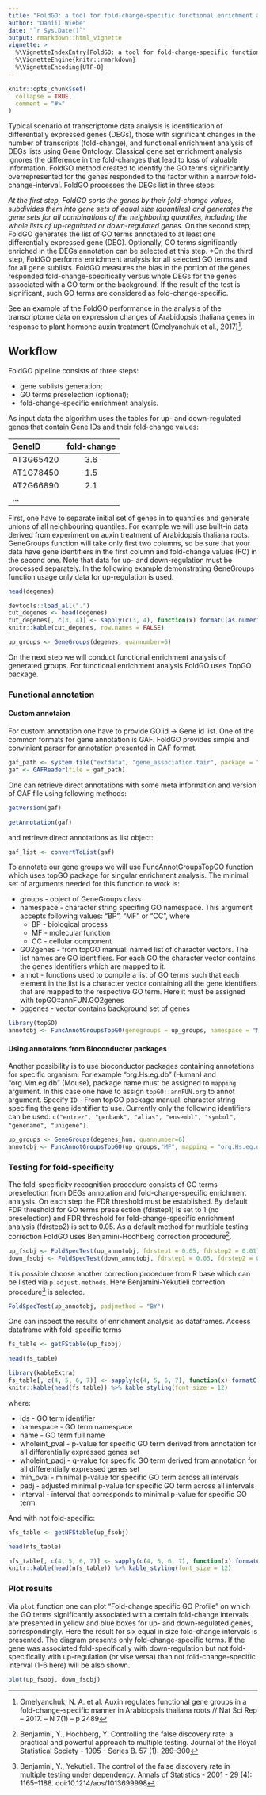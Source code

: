 ```yaml
---
title: "FoldGO: a tool for fold-change-specific functional enrichment analysis"
author: "Daniil Wiebe"
date: "`r Sys.Date()`"
output: rmarkdown::html_vignette
vignette: >
  %\VignetteIndexEntry{FoldGO: a tool for fold-change-specific functional enrichment analysis}
  %\VignetteEngine{knitr::rmarkdown}
  %\VignetteEncoding{UTF-8}
---
```


```r
knitr::opts_chunk$set(
  collapse = TRUE,
  comment = "#>"
)
```

Typical scenario of transcriptome data analysis is identification of differentially expressed genes (DEGs), those with significant changes in the number of transcripts (fold-change), and functional enrichment analysis of DEGs lists using Gene Ontology. Classical gene set enrichment analysis ignores the difference in the fold-changes that lead to loss of valuable information. FoldGO method created to identify the GO terms significantly overrepresented for the genes responded to the factor within a narrow fold-change-interval. FoldGO processes the DEGs list in three steps:

*At the first step, FoldGO sorts the genes by their fold-change values, subdivides them into gene sets of equal size (quantiles) and generates the gene sets for all combinations of the neighboring quantiles, including the whole lists of up-regulated or down-regulated genes.
*On the second step, FoldGO generates the list of GO terms annotated to at least one differentially expressed gene (DEG). Optionally, GO terms significantly enriched in the DEGs annotation can be selected at this step.
*On the third step, FoldGO performs enrichment analysis for all selected GO terms and for all gene sublists. FoldGO measures the bias in the portion of the genes responded fold-change-specifically versus whole DEGs for the genes associated with a GO term or the background. If the result of the test is significant, such GO terms are considered as fold-change-specific.

See an example of the  FoldGO performance in the analysis of the transcriptome data on expression changes of Arabidopsis thaliana genes in response to plant hormone auxin treatment (Omelyanchuk et al., 2017)^[Omelyanchuk, N. A. et al. Auxin regulates functional gene groups in a fold-change-specific manner in Arabidopsis thaliana roots // Nat Sci Rep – 2017. – N 7(1) – p 2489].

## Workflow

FoldGO pipeline consists of three steps:

* gene sublists generation;
* GO terms preselection (optional);
* fold-change-specific enrichment analysis.

As input data the algorithm uses the tables for up- and down-regulated genes that contain Gene IDs and their fold-change values:

| GeneID | fold-change |
|:------|:----:|
|AT3G65420|3.6|
|AT1G78450|1.5|
|AT2G66890|2.1|
|...|

First, one have to separate initial set of genes in to quantiles and generate unions of all neighbouring quantiles. For example we will use built-in data derived from experiment on auxin treatment of Arabidopsis thaliana roots. GeneGroups function will take only first two columns, so be sure that your data have gene identifiers in the first column and fold-change values (FC) in the second one. Note that data for up- and down-regulation must be processed separately. In the following example demonstrating GeneGroups function usage only data for up-regulation is used.
```r
head(degenes)
```
```r
devtools::load_all(".")
cut_degenes <- head(degenes)
cut_degenes[, c(3, 4)] <- sapply(c(3, 4), function(x) formatC(as.numeric(cut_degenes[, x]), digits = 2,  format="e"))
knitr::kable(cut_degenes, row.names = FALSE)
```
```r
up_groups <- GeneGroups(degenes, quannumber=6)
```

On the next step we will conduct functional enrichment analysis of generated groups. For functional enrichment analysis FoldGO uses TopGO package.

### Functional annotation

#### Custom annotaion

For custom annotation one have to provide GO id -> Gene id list. One of the common formats for gene annotation is GAF. FoldGO provides simple and convinient parser for annotation presented in GAF format. 
```r
gaf_path <- system.file("extdata", "gene_association.tair", package = "FoldGO")
gaf <- GAFReader(file = gaf_path)
```

One can retrieve direct annotations with some meta information and version of GAF file using following methods:

```r
getVersion(gaf)
```

```r
getAnnotation(gaf)
```

and retrieve direct annotations as list object:

```r
gaf_list <- convertToList(gaf)
```

To annotate our gene groups we will use FuncAnnotGroupsTopGO function which uses topGO package for singular enrichment analysis. The minimal set of arguments needed for this function to work is:

* groups - object of GeneGroups class 
* namespace - character string specifing GO namespace. This argument accepts following values: "BP", "MF" or "CC", where 
    * BP - biological process
    * MF - molecular function
    * CC - cellular component
* GO2genes - from topGO manual: named list of character vectors.  The list names are GO identifiers. For each GO the character vector contains the genes identifiers which are mapped to it.
* annot - functions used to compile a list of GO terms such that each element in the list is a character vector containing all the gene identifiers that are mapped to the respective GO term. Here it must be assigned with topGO::annFUN.GO2genes
* bggenes - vector contains background set of genes

```r
library(topGO)
annotobj <- FuncAnnotGroupsTopGO(genegroups = up_groups, namespace = "MF", GO2genes = gaf_list, annot = topGO::annFUN.GO2genes, bggenes = bggenes)
```

#### Using annotaions from Bioconductor packages

Another possibility is to use bioconductor packages containing annotations for specific organism. For example "org.Hs.eg.db" (Human) and "org.Mm.eg.db" (Mouse), package name must be assigned to `mapping` argument. In this case one have to assign `topGO::annFUN.org` to annot argument. Specify `ID` - From topGO package manual: character string specifing the gene identifier to use. Currently only the following identifiers can be used: `c("entrez", "genbank", "alias", "ensembl", "symbol", "genename", "unigene")`.  

```r
up_groups <- GeneGroups(degenes_hum, quannumber=6)
annotobj <- FuncAnnotGroupsTopGO(up_groups,"MF", mapping = "org.Hs.eg.db", annot = topGO::annFUN.org, ID = "ensembl", bggenes = bggenes_hum)
```

### Testing for fold-specificity

The fold-specificity recognition procedure consists of GO terms preselection from DEGs annotation and fold-change-specific enrichment analysis. On each step the FDR threshold must be established. By default FDR threshold for GO terms preselection (fdrstep1) is set to 1 (no preselection) and FDR threshold for fold-change-specific enrichment analysis (fdrstep2) is set to 0.05. As a default method for mutltiple testing correction FoldGO uses Benjamini-Hochberg correction procedure^[Benjamini, Y., Hochberg, Y. Controlling the false discovery rate: a practical and powerful approach to multiple testing. Journal of the Royal Statistical Society - 1995 - Series B. 57 (1): 289–300]. 

```r
up_fsobj <- FoldSpecTest(up_annotobj, fdrstep1 = 0.05, fdrstep2 = 0.01)
down_fsobj <- FoldSpecTest(down_annotobj, fdrstep1 = 0.05, fdrstep2 = 0.01)
```

It is possible choose another correction procedure from R base which can be listed via `p.adjust.methods`. Here Benjamini-Yekutieli correction procedure^[ Benjamini, Y., Yekutieli. The control of the false discovery rate in multiple testing under dependency. Annals of Statistics - 2001 - 29 (4): 1165–1188. doi:10.1214/aos/1013699998] is selected.

```r
FoldSpecTest(up_annotobj, padjmethod = "BY")
```


One can inspect the results of enrichment analysis as dataframes. Access dataframe with fold-specific terms

```r
fs_table <- getFStable(up_fsobj)
```
```r
head(fs_table)
```
```r
library(kableExtra)
fs_table[, c(4, 5, 6, 7)] <- sapply(c(4, 5, 6, 7), function(x) formatC(as.numeric(fs_table[, x]), digits = 2,  format="e"))
knitr::kable(head(fs_table)) %>% kable_styling(font_size = 12)
```

where:

* ids - GO term identifier
* namespace - GO term namespace
* name - GO term full name
* wholeint_pval - p-value for specific GO term derived from annotation for all differentially expressed genes set
* wholeint_padj - q-value for specific GO term derived from annotation for all differentially expressed genes set
* min_pval - minimal p-value for specific GO term across all intervals
* padj - adjusted minimal p-value for specific GO term across all intervals 
* interval - interval that corresponds to minimal p-value for specific GO term

And with not fold-specific:
```r
nfs_table <- getNFStable(up_fsobj)
```
```r
head(nfs_table)
```
```r
nfs_table[, c(4, 5, 6, 7)] <- sapply(c(4, 5, 6, 7), function(x) formatC(as.numeric(nfs_table[, x]), digits = 2,  format="e"))
knitr::kable(head(nfs_table)) %>% kable_styling(font_size = 12)
```

### Plot results 

Via `plot` function one can plot “Fold-change specific GO Profile” on which the GO terms significantly associated with a certain fold-change intervals are presented in yellow and blue boxes for up- and down-regulated genes, correspondingly. Here the result for six equal in size fold-change intervals is presented. The diagram presents only fold-change-specific terms. If the gene was associated fold-specifically with down-regulation but not fold-specifically with up-regulation (or vise versa) than not fold-change-specific interval (1-6 here) will be also shown.

```r
plot(up_fsobj, down_fsobj)
```
